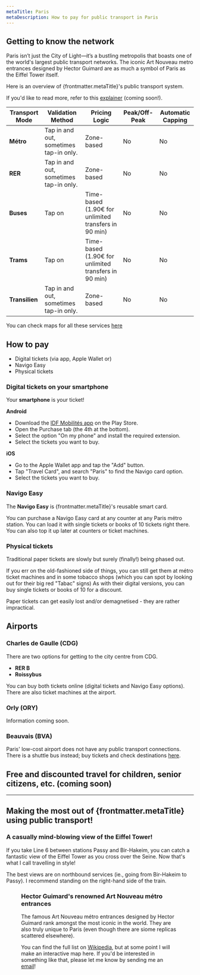 ```yaml
---
metaTitle: Paris
metaDescription: How to pay for public transport in Paris
---
```


## Getting to know the network
Paris isn’t just the City of Light—it’s a bustling metropolis that boasts one of the world's largest public transport networks. 
The iconic Art Nouveau metro entrances designed by Hector Guimard are as much a symbol of Paris as the Eiffel Tower itself.

Here is an overview of {frontmatter.metaTitle}'s public transport system.

If you'd like to read more, refer to this [explainer](URL) (coming soon!).

| **Transport Mode**         | **Validation Method** | **Pricing Logic**          | **Peak/Off-Peak**         | **Automatic Capping**     |
|-----------------------------|-----------------------------|----------------------------|---------------------------|---------------------------|
| **Métro** | Tap in and out, sometimes tap-in only. | Zone-based                 | No                       | No    |
| **RER**                   | Tap in and out, sometimes tap-in only. | Zone-based | No                        | No    |
| **Buses**| Tap on           | Time-based (1.90€ for unlimited transfers in 90 min)                 | No                       | No    |
| **Trams**| Tap on | Time-based (1.90€ for unlimited transfers in 90 min) | No                       | No |
| **Transilien** | Tap in and out, sometimes tap-in only. | Zone-based | No                        | No    |

You can check maps for all these services [here](https://ratp.fr/en/plans)

## How to pay
- Digital tickets (via app, Apple Wallet or)
- Navigo Easy
- Physical tickets

### Digital tickets on your smartphone
Your **smartphone** is your ticket!

**Android**
- Download the [IDF Mobilités app](https://play.google.com/store/apps/details?id=com.applidium.vianavigo&hl=en) on the Play Store.
- Open the Purchase tab (the 4th at the bottom).
- Select the option "On my phone" and install the required extension.
- Select the tickets you want to buy.

**iOS**
- Go to the Apple Wallet app and tap the "Add" button. 
- Tap "Travel Card", and search "Paris" to find the Navigo card option. 
- Select the tickets you want to buy.

<div style={{ 
  float: 'none', 
  margin: '0 0 1em 1em', 
  maxWidth: '300px',
  '@media (max-width: 768px)': {
    float: 'none',
    margin: '1em 0',
    maxWidth: '100%'
  }
}}>
<Figure 
  src="/cities/europe/france/paris/add-iphone.jpg"
  alt="iPhone with Navigo Easy card"
  caption="Adding your Navigo Easy card is straightforward if you have an iPhone. No extra apps needed!"
/>
</div>

### Navigo Easy
The **Navigo Easy** is {frontmatter.metaTitle}'s reusable smart card.

You can purchase a Navigo Easy card at any counter at any Paris métro station. 
You can load it with single tickets or books of 10 tickets right there. You can also top it up later at counters or ticket machines. 

### Physical tickets

Traditional paper tickets are slowly but surely (finally!) being phased out. 

If you err on the old-fashioned side of things, you can still get them at métro ticket machines and in some tobacco shops (which you can spot by looking out for their big red "Tabac" signs)
As with their digital versions, you can buy single tickets or books of 10 for a discount. 

<div style={{ 
  float: 'none', 
  margin: '0 0 1em 1em', 
  maxWidth: '300px',
  '@media (max-width: 768px)': {
    float: 'none',
    margin: '1em 0',
    maxWidth: '100%'
  }
}}>
<Figure 
  src="/cities/europe/france/paris/metro-counter.jpg"
  alt="Counter at Saint-Lazare métro Station"
  caption="Find the counter at your metro station to buy your Navigo Easy card."
/>
</div>

Paper tickets can get easily lost and/or demagnetised - they are rather impractical. 

## Airports

### Charles de Gaulle (CDG)
There are two options for getting to the city centre from CDG.  
- **RER B**
- **Roissybus**

You can buy both tickets online (digital tickets and Navigo Easy options). There are also ticket machines at the airport.

### Orly (ORY)

Information coming soon.

### Beauvais (BVA)
Paris' low-cost airport does not have any public transport connections. There is a shuttle bus instead; buy tickets and check destinations [here](https://aeroportparisbeauvais.com/acces-et-parking/navette-aerobus-paris-aeroport).

## Free and discounted travel for children, senior citizens, etc. (coming soon)

---
## Making the most out of {frontmatter.metaTitle} using public transport!

### A casually mind-blowing view of the Eiffel Tower!

If you take Line 6 between stations Passy and Bir-Hakeim, you can catch a fantastic view of the Eiffel Tower as you cross over the Seine. 
Now that's what I call travelling in style!

The best views are on northbound services (ie., going from Bir-Hakeim to Passy). 
I recommend standing on the right-hand side of the train. 

<Figure 
  src="/cities/europe/france/paris/line-6-eiffel-tower.jpg"
  alt="Paris Metro Line 6 train crossing over the Seine overlooking the Eiffel Tower"
  caption="Line 6 offers a privileged view of the Eiffel Tower"
/>

### Hector Guimard's renowned Art Nouveau métro entrances

The famous Art Nouveau métro entrances designed by Hector Guimard rank amongst the most iconic in the world. 
They are also truly unique to Paris (even though there are siome replicas scattered elsewhere). 

You can find the full list on [Wikipedia](https://en.wikipedia.org/wiki/Paris_M%C3%A9tro_entrances_by_Hector_Guimard#Entrances_extant_today), 
but at some point I will make an interactive map here. If you'd be interested in something like that, please let me know by sending me an [email](mailto:gastonrieder@gmail.com)!
  
<Figure 
  src="/cities/europe/france/paris/hector-guimard-chatelet-entrance.jpg"
  alt="Hector Guimard-designed métro entrance at Châtelet station in central Paris"
  caption="There are over 80 of these iconic métro entrances in Paris. Can you collect them all?"
/> 